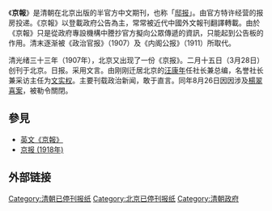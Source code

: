 {{Otheruses|京报 (1918年)|subject=清朝末期的《京报》|other=1918年创办于北京的民办报纸《京报》}}

《'''京報'''》是清朝在北京出版的半官方中文期刊，也称「[[邸报|邸报]]」。由官方特许经营的报房投递。《京報》以登載政府公告為主，常常被近代中國外文報刊翻譯轉載。由於《京報》只是從政府專設機構中謄抄官方擬向公眾傳遞的資訊，只能起到公告板的作用。清末逐渐被《政治官报》（1907）及《内阁公报》（1911）所取代。

清光绪三十三年（1907年），北京又出现了一份《京报》。二月十五日（3月28日）创刊于北京。日报。采用文言。由刚刚迁居北京的[[汪康年|汪康年]]任社长兼总编，名誉社长兼采访主任为[[文实权|文实权]]。主要刊载政治新闻，敢于直言。同年8月26日因因涉及[[楊翠喜案|楊翠喜案]]，被勒令關閉。

==參見==
* [[英文京報|英文《京報》]]
* [[京报_(1918年)|京报 (1918年)]]

==外部链接==

{{Newspaper-stub}}
[[Category:清朝已停刊报纸|Category:清朝已停刊报纸]]
[[Category:北京已停刊报纸|Category:北京已停刊报纸]]
[[Category:清朝政府|Category:清朝政府]]